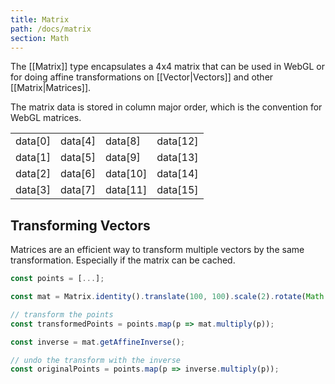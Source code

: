 ```yaml
---
title: Matrix
path: /docs/matrix
section: Math
---
```


The [[Matrix]] type encapsulates a 4x4 matrix that can be used in WebGL or for doing affine transformations on [[Vector|Vectors]] and other [[Matrix|Matrices]].

The matrix data is stored in column major order, which is the convention for WebGL matrices.

|         |         |          |          |
| ------- | ------- | -------- | -------- |
| data[0] | data[4] | data[8]  | data[12] |
| data[1] | data[5] | data[9]  | data[13] |
| data[2] | data[6] | data[10] | data[14] |
| data[3] | data[7] | data[11] | data[15] |

## Transforming Vectors

Matrices are an efficient way to transform multiple vectors by the same transformation. Especially if the matrix can be cached.

```typescript
const points = [...];

const mat = Matrix.identity().translate(100, 100).scale(2).rotate(Math.PI / 2);

// transform the points
const transformedPoints = points.map(p => mat.multiply(p));

const inverse = mat.getAffineInverse();

// undo the transform with the inverse
const originalPoints = points.map(p => inverse.multiply(p));

```
